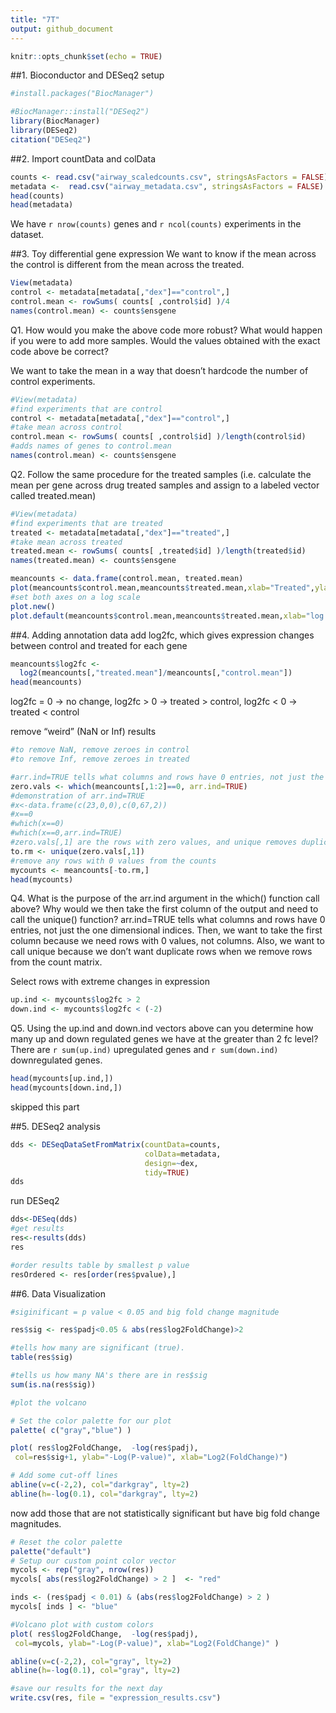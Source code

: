 ```yaml
---
title: "7T"
output: github_document
---
```


```r
knitr::opts_chunk$set(echo = TRUE)
```

##1. Bioconductor and DESeq2 setup
```r
#install.packages("BiocManager")

#BiocManager::install("DESeq2")
library(BiocManager)
library(DESeq2)
citation("DESeq2") 
```


##2. Import countData and colData
```r
counts <- read.csv("airway_scaledcounts.csv", stringsAsFactors = FALSE)
metadata <-  read.csv("airway_metadata.csv", stringsAsFactors = FALSE)
head(counts)
head(metadata)
```
We have `r nrow(counts)` genes and `r ncol(counts)` experiments in the dataset.

##3. Toy differential gene expression
We want to know if the mean across the control is different from the mean across the treated.
```r
View(metadata)
control <- metadata[metadata[,"dex"]=="control",]
control.mean <- rowSums( counts[ ,control$id] )/4 
names(control.mean) <- counts$ensgene
```

Q1. How would you make the above code more robust? What would happen if you were to add more samples. Would the values obtained with the exact code above be correct?

We want to take the mean in a way that doesn't hardcode the number of control experiments.
```r
#View(metadata)
#find experiments that are control
control <- metadata[metadata[,"dex"]=="control",]
#take mean across control
control.mean <- rowSums( counts[ ,control$id] )/length(control$id)
#adds names of genes to control.mean
names(control.mean) <- counts$ensgene
```

Q2. Follow the same procedure for the treated samples (i.e. calculate the mean per gene across drug treated samples and assign to a labeled vector called treated.mean)
```r
#View(metadata)
#find experiments that are treated
treated <- metadata[metadata[,"dex"]=="treated",]
#take mean across treated
treated.mean <- rowSums( counts[ ,treated$id] )/length(treated$id) 
names(treated.mean) <- counts$ensgene
```

```r
meancounts <- data.frame(control.mean, treated.mean)
plot(meancounts$control.mean,meancounts$treated.mean,xlab="Treated",ylab="Control")
#set both axes on a log scale
plot.new()
plot.default(meancounts$control.mean,meancounts$treated.mean,xlab="log Treated",ylab="log Control",log="yx")
```

##4. Adding annotation data
add log2fc, which gives expression changes between control and treated for each gene
```r
meancounts$log2fc <-
  log2(meancounts[,"treated.mean"]/meancounts[,"control.mean"])
head(meancounts)
```
log2fc = 0 -> no change, log2fc > 0 -> treated > control, log2fc < 0 -> treated < control

remove "weird" (NaN or Inf) results
```r
#to remove NaN, remove zeroes in control
#to remove Inf, remove zeroes in treated

#arr.ind=TRUE tells what columns and rows have 0 entries, not just the one dimensional indices.
zero.vals <- which(meancounts[,1:2]==0, arr.ind=TRUE)
#demonstration of arr.ind=TRUE
#x<-data.frame(c(23,0,0),c(0,67,2))
#x==0
#which(x==0)
#which(x==0,arr.ind=TRUE)
#zero.vals[,1] are the rows with zero values, and unique removes duplicates
to.rm <- unique(zero.vals[,1])
#remove any rows with 0 values from the counts
mycounts <- meancounts[-to.rm,]
head(mycounts)


```
Q4. What is the purpose of the arr.ind argument in the which() function call above? Why would we then take the first column of the output and need to call the unique() function?
arr.ind=TRUE tells what columns and rows have 0 entries, not just the one dimensional indices. Then, we want to take the first column because we need rows with 0 values, not columns. Also, we want to call unique because we don't want duplicate rows when we remove rows from the count matrix.

Select rows with extreme changes in expression
```r
up.ind <- mycounts$log2fc > 2
down.ind <- mycounts$log2fc < (-2)
```
Q5. Using the up.ind and down.ind vectors above can you determine how many up and down regulated genes we have at the greater than 2 fc level?
There are `r sum(up.ind)` upregulated genes and `r sum(down.ind)` downregulated genes.

```r
head(mycounts[up.ind,])
head(mycounts[down.ind,])
```
skipped this part

##5. DESeq2 analysis
```r
dds <- DESeqDataSetFromMatrix(countData=counts, 
                              colData=metadata, 
                              design=~dex, 
                              tidy=TRUE)
dds
```
run DESeq2
```r
dds<-DESeq(dds)
#get results
res<-results(dds)
res
```
```r
#order results table by smallest p value
resOrdered <- res[order(res$pvalue),]
```


##6. Data Visualization
```r
#siginificant = p value < 0.05 and big fold change magnitude

res$sig <- res$padj<0.05 & abs(res$log2FoldChange)>2

#tells how many are significant (true).
table(res$sig)

#tells us how many NA's there are in res$sig
sum(is.na(res$sig))

#plot the volcano

# Set the color palette for our plot
palette( c("gray","blue") )

plot( res$log2FoldChange,  -log(res$padj), 
 col=res$sig+1, ylab="-Log(P-value)", xlab="Log2(FoldChange)")

# Add some cut-off lines
abline(v=c(-2,2), col="darkgray", lty=2)
abline(h=-log(0.1), col="darkgray", lty=2)
```
now add those that are not statistically significant but have big fold change magnitudes.
```r
# Reset the color palette
palette("default")
# Setup our custom point color vector 
mycols <- rep("gray", nrow(res))
mycols[ abs(res$log2FoldChange) > 2 ]  <- "red" 

inds <- (res$padj < 0.01) & (abs(res$log2FoldChange) > 2 )
mycols[ inds ] <- "blue"

#Volcano plot with custom colors 
plot( res$log2FoldChange,  -log(res$padj), 
 col=mycols, ylab="-Log(P-value)", xlab="Log2(FoldChange)" )

abline(v=c(-2,2), col="gray", lty=2)
abline(h=-log(0.1), col="gray", lty=2)

```

```r
#save our results for the next day
write.csv(res, file = "expression_results.csv")
```



